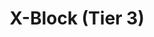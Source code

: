 ---
title: "X-Block (Tier 3)"
meta_title: "X-Block (Tier 3) craft"
description: "Craft de X-Block (Tier 3)"
rank: "b"
draft: false
name: "X-Block (Tier 3)"
recipe_img: "https://wiki.pokexgames.com/images/8/83/Blockt3.png"
level: 60
craft_time: 10800
result: 1
value_npc: 1
ingredients:
  - name: "Gold Bar"
    quantity: 25
    item_img: "https://wiki.pokexgames.com/images/0/07/Gold_bar.png"
    value_npc: 1
---